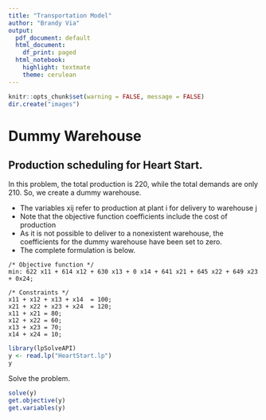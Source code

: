 ```yaml
---
title: "Transportation Model"
author: "Brandy Via"
output:
  pdf_document: default
  html_document:
    df_print: paged
  html_notebook:
    highlight: textmate
    theme: cerulean
---
```



```r
knitr::opts_chunk$set(warning = FALSE, message = FALSE)
dir.create("images")
```

# Dummy Warehouse
## Production scheduling for Heart Start.

In this problem, the total production is 220, while the total demands are only 210. So, we create a dummy warehouse. 

* The variables xij refer to production at plant i for delivery to warehouse j
* Note that the objective function coefficients include the cost of production
* As it is not possible to deliver to a nonexistent warehouse, the coefficients for the dummy warehouse have been set to zero.
* The complete formulation is below.

```
/* Objective function */
min: 622 x11 + 614 x12 + 630 x13 + 0 x14 + 641 x21 + 645 x22 + 649 x23 + 0x24;

/* Constraints */
x11 + x12 + x13 + x14  = 100;
x21 + x22 + x23 + x24  = 120;
x11 + x21 = 80;
x12 + x22 = 60;
x13 + x23 = 70;
x14 + x24 = 10;
```
```r
library(lpSolveAPI)
y <- read.lp("HeartStart.lp")
y
```

Solve the problem.
```r
solve(y)
get.objective(y)
get.variables(y)
```

